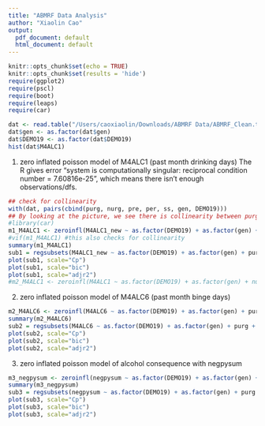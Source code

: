 ```yaml
---
title: "ABMRF Data Analysis"
author: "Xiaolin Cao"
output:
  pdf_document: default
  html_document: default
---
```


```r
knitr::opts_chunk$set(echo = TRUE)
knitr::opts_chunk$set(results = 'hide')
require(ggplot2)
require(pscl)
require(boot)
require(leaps)
require(car)
```

```r
dat <- read.table("/Users/caoxiaolin/Downloads/ABMRF Data/ABMRF_Clean.txt", header = T)
dat$gen <- as.factor(dat$gen)
dat$DEMO19 <- as.factor(dat$DEMO19)
hist(dat$M4ALC1)
```

1. zero inflated poisson model of M4ALC1 (past month drinking days)
The R gives error "system is computationally singular: reciprocal condition number = 7.60816e-25", which means there isn't enough observations/dfs. 
```r
## check for collinearity 
with(dat, pairs(cbind(purg, nurg, pre, per, ss, gen, DEMO19)))
## By looking at the picture, we see there is collinearity between purg and nurg, pre and per.
#library(car)
m1_M4ALC1 <- zeroinfl(M4ALC1_new ~ as.factor(DEMO19) + as.factor(gen) + ss + purg, na.omit = T, data = dat) ## try without nurg and per
#vif(m1_M4ALC1) #this also checks for collinearity
summary(m1_M4ALC1)
sub1 = regsubsets(M4ALC1_new ~ as.factor(DEMO19) + as.factor(gen) + purg + nurg + pre + per + ss, data = dat, nvmax=5, nbest=1, method="exhaustive", really.big = T) # with all 7 variables 
plot(sub1, scale="Cp")
plot(sub1, scale="bic")
plot(sub1, scale="adjr2")
#m2_M4ALC1 <- zeroinfl(M4ALC1 ~ as.factor(DEMO19) + as.factor(gen) + nurg + per + ss, data = dat)
```

2. zero inflated poisson model of M4ALC6 (past month binge days)
```r
m2_M4ALC6 <- zeroinfl(M4ALC6 ~ as.factor(DEMO19) + as.factor(gen) + purg + pre + ss, data = dat)
summary(m2_M4ALC6)
sub2 = regsubsets(M4ALC6 ~ as.factor(DEMO19) + as.factor(gen) + purg + nurg + pre + per + ss, data = dat, nvmax=7, nbest=1, method="exhaustive", really.big = T) # with 7 vars
plot(sub2, scale="Cp")
plot(sub2, scale="bic")
plot(sub2, scale="adjr2")
```

3. zero inflated poisson model of alcohol consequence with negpysum
```r
m3_negpysum <- zeroinfl(negpysum ~ as.factor(DEMO19) + as.factor(gen) + purg + pre + ss, data = dat)
summary(m3_negpysum)
sub3 = regsubsets(negpysum ~ as.factor(DEMO19) + as.factor(gen) + purg + nurg + pre + per + ss, data = dat, nvmax=7, nbest=1, method="exhaustive", really.big = T) # with 7 vars
plot(sub3, scale="Cp")
plot(sub3, scale="bic")
plot(sub3, scale="adjr2")
```